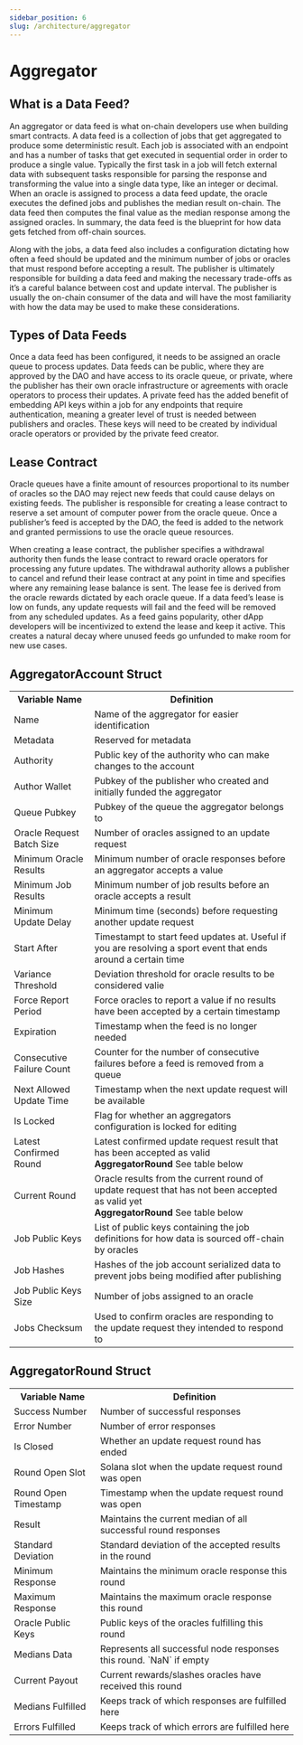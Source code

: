 ```yaml
---
sidebar_position: 6
slug: /architecture/aggregator
---
```


# Aggregator

## What is a Data Feed?

An aggregator or data feed is what on-chain developers use when building smart contracts. A data feed is a collection of jobs that get aggregated to produce some deterministic result. Each job is associated with an endpoint and has a number of tasks that get executed in sequential order in order to produce a single value. Typically the first task in a job will fetch external data with subsequent tasks responsible for parsing the response and transforming the value into a single data type, like an integer or decimal. When an oracle is assigned to process a data feed update, the oracle executes the defined jobs and publishes the median result on-chain. The data feed then computes the final value as the median response among the assigned oracles. In summary, the data feed is the blueprint for how data gets fetched from off-chain sources.

Along with the jobs, a data feed also includes a configuration dictating how often a feed should be updated and the minimum number of jobs or oracles that must respond before accepting a result. The publisher is ultimately responsible for building a data feed and making the necessary trade-offs as it’s a careful balance between cost and update interval. The publisher is usually the on-chain consumer of the data and will have the most familiarity with how the data may be used to make these considerations.

## Types of Data Feeds

Once a data feed has been configured, it needs to be assigned an oracle queue to process updates. Data feeds can be public, where they are approved by the DAO and have access to its oracle queue, or private, where the publisher has their own oracle infrastructure or agreements with oracle operators to process their updates. A private feed has the added benefit of embedding API keys within a job for any endpoints that require authentication, meaning a greater level of trust is needed between publishers and oracles. These keys will need to be created by individual oracle operators or provided by the private feed creator.

## Lease Contract

Oracle queues have a finite amount of resources proportional to its number of oracles so the DAO may reject new feeds that could cause delays on existing feeds. The publisher is responsible for creating a lease contract to reserve a set amount of computer power from the oracle queue. Once a publisher’s feed is accepted by the DAO, the feed is added to the network and granted permissions to use the oracle queue resources.

When creating a lease contract, the publisher specifies a withdrawal authority then funds the lease contract to reward oracle operators for processing any future updates. The withdrawal authority allows a publisher to cancel and refund their lease contract at any point in time and specifies where any remaining lease balance is sent. The lease fee is derived from the oracle rewards dictated by each oracle queue. If a data feed’s lease is low on funds, any update requests will fail and the feed will be removed from any scheduled updates. As a feed gains popularity, other dApp developers will be incentivized to extend the lease and keep it active. This creates a natural decay where unused feeds go unfunded to make room for new use cases.

<!-- TO DO: Aggregator configuration parameters like min number of oracle responses -->

<!-- TO DO: Add links to other resources like reading a data feed, manually requesting a data feed update, using the front end website -->

## AggregatorAccount Struct

<table>
  <tr>
    <th>Variable Name</th>
    <th>Definition</th>
  </tr>
  <tr>
    <td>Name</td>
    <td>Name of the aggregator for easier identification</td>
  </tr>
  <tr>
    <td>Metadata</td>
    <td>Reserved for metadata</td>
  </tr>
  <tr>
    <td>Authority</td>
    <td>Public key of the authority who can make changes to the account</td>
  </tr>
  <tr>
    <td>Author Wallet</td>
    <td>
      Pubkey of the publisher who created and initially funded the aggregator
    </td>
  </tr>
  <tr>
    <td>Queue Pubkey</td>
    <td>Pubkey of the queue the aggregator belongs to</td>
  </tr>
  <tr>
    <td>Oracle Request Batch Size</td>
    <td>Number of oracles assigned to an update request</td>
  </tr>
  <tr>
    <td>Minimum Oracle Results</td>
    <td>
      Minimum number of oracle responses before an aggregator accepts a value
    </td>
  </tr>
  <tr>
    <td>Minimum Job Results</td>
    <td>Minimum number of job results before an oracle accepts a result</td>
  </tr>
  <tr>
    <td>Minimum Update Delay</td>
    <td>Minimum time (seconds) before requesting another update request</td>
  </tr>
  <tr>
    <td>Start After</td>
    <td>
      Timestampt to start feed updates at. Useful if you are resolving a sport
      event that ends around a certain time
    </td>
  </tr>
  <tr>
    <td>Variance Threshold</td>
    <td>Deviation threshold for oracle results to be considered valie</td>
  </tr>
  <tr>
    <td>Force Report Period</td>
    <td>
      Force oracles to report a value if no results have been accepted by a
      certain timestamp
    </td>
  </tr>
  <tr>
    <td>Expiration</td>
    <td>Timestamp when the feed is no longer needed</td>
  </tr>
  <tr>
    <td>Consecutive Failure Count</td>
    <td>
      Counter for the number of consecutive failures before a feed is removed
      from a queue
    </td>
  </tr>
  <tr>
    <td>Next Allowed Update Time</td>
    <td>Timestamp when the next update request will be available</td>
  </tr>
  <tr>
    <td>Is Locked</td>
    <td>Flag for whether an aggregators configuration is locked for editing</td>
  </tr>
  <tr>
    <td>Latest Confirmed Round</td>
    <td>
      Latest confirmed update request result that has been accepted as valid
      <br />
      <strong>AggregatorRound</strong> See table below
    </td>
  </tr>
  <tr>
    <td>Current Round</td>
    <td>
      Oracle results from the current round of update request that has not been
      accepted as valid yet
      <br />
      <strong>AggregatorRound</strong> See table below
    </td>
  </tr>
  <tr>
    <td>Job Public Keys</td>
    <td>
      List of public keys containing the job definitions for how data is sourced
      off-chain by oracles
    </td>
  </tr>
  <tr>
    <td>Job Hashes</td>
    <td>
      Hashes of the job account serialized data to prevent jobs being modified
      after publishing
    </td>
  </tr>
  <tr>
    <td>Job Public Keys Size</td>
    <td>Number of jobs assigned to an oracle</td>
  </tr>
  <tr>
    <td>Jobs Checksum</td>
    <td>
      Used to confirm oracles are responding to the update request they intended
      to respond to
    </td>
  </tr>
</table>

## AggregatorRound Struct

<table>
  <tr>
    <th>Variable Name</th>
    <th>Definition</th>
  </tr>
  <tr>
    <td>Success Number</td>
    <td>Number of successful responses</td>
  </tr>
  <tr>
    <td>Error Number</td>
    <td>Number of error responses</td>
  </tr>
  <tr>
    <td>Is Closed</td>
    <td>Whether an update request round has ended</td>
  </tr>
  <tr>
    <td>Round Open Slot</td>
    <td>Solana slot when the update request round was open</td>
  </tr>
  <tr>
    <td>Round Open Timestamp</td>
    <td>Timestamp when the update request round was open</td>
  </tr>
  <tr>
    <td>Result</td>
    <td>Maintains the current median of all successful round responses</td>
  </tr>
  <tr>
    <td>Standard Deviation</td>
    <td>Standard deviation of the accepted results in the round</td>
  </tr>
  <tr>
    <td>Minimum Response</td>
    <td>Maintains the minimum oracle response this round</td>
  </tr>
  <tr>
    <td>Maximum Response</td>
    <td>Maintains the maximum oracle response this round</td>
  </tr>
  <tr>
    <td>Oracle Public Keys</td>
    <td>Public keys of the oracles fulfilling this round</td>
  </tr>
  <tr>
    <td>Medians Data</td>
    <td>Represents all successful node responses this round. `NaN` if empty</td>
  </tr>
  <tr>
    <td>Current Payout</td>
    <td>Current rewards/slashes oracles have received this round</td>
  </tr>
  <tr>
    <td>Medians Fulfilled</td>
    <td>Keeps track of which responses are fulfilled here</td>
  </tr>
  <tr>
    <td>Errors Fulfilled</td>
    <td>Keeps track of which errors are fulfilled here</td>
  </tr>
</table>
